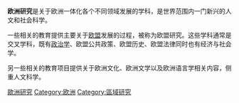{{multiple issues|
{{copyedit|time=2015-07-20T01:54:52+00:00}}
{{expand|time=2015-07-20T01:54:52+00:00}}
{{unreferenced|time=2015-07-13T17:58:36+00:00}}
}}
'''欧洲研究'''是关于欧洲一体化各个不同领域发展的学科，是世界范围内一门新兴的人文和社会科学。

一些相关的教育提供主要关于[[欧盟|欧盟]]发展的过程，被称为欧盟研究。这些学科通常是交叉学科，既有[[政治学|政治学]]、欧盟公共政策、欧盟历史、欧盟法律同时也有经济与社会学。

另一些相关的教育项目提供关于欧洲文化、欧洲文学以及欧洲语言学相关内容，侧重人文科学。

[[Category:歐洲研究|]]
[[Category:欧洲|Category:欧洲]]
[[Category:區域研究|Category:區域研究]]